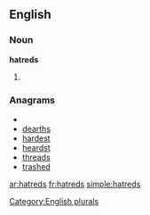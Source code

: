 
==English==

===Noun===
'''hatreds'''

# {{plural of|[[hatred]]}}

===Anagrams===
* {{alphagram|adehrst}}
* [[dearths#English|dearths]]
* [[hardest#English|hardest]]
* [[heardst#English|heardst]]
* [[threads#English|threads]]
* [[trashed#English|trashed]]

[[Category:English plurals]]

[[ar:hatreds]]
[[fr:hatreds]]
[[simple:hatreds]]